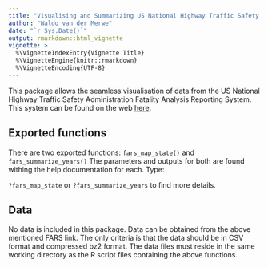 ```yaml
---
title: "Visualising and Summarizing US National Highway Traffic Safety Administration Fatality Analysis Reporting System Data"
author: "Waldo van der Merwe"
date: "`r Sys.Date()`"
output: rmarkdown::html_vignette
vignette: >
  %\VignetteIndexEntry{Vignette Title}
  %\VignetteEngine{knitr::rmarkdown}
  %\VignetteEncoding{UTF-8}
---
```


This package allows the seamless visualisation of data from the US National Highway Traffic Safety Administration Fatality Analysis Reporting System. This system can be found on the web [here](https://www.nhtsa.gov/Data/Fatality-Analysis-Reporting-System).

## Exported functions

There are two exported functions:
`fars_map_state()` and `fars_summarize_years()`
The parameters and outputs for both are found withing the help documentation for each. Type:

`?fars_map_state` 
or
`?fars_summarize_years`
to find more details.

## Data

No data is included in this package. Data can be obtained from the above mentioned FARS link. The only criteria is that the data should be in CSV format and compressed bz2 format. The data files must reside in the same working directory as the R script files containing the above functions.  

